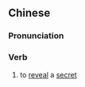 ==Chinese==
{{zh-forms|s=声扬}}

===Pronunciation===
{{zh-pron
|m=shēngyáng
|mn=qz,xm:seng-iông/zz:seng-iâng
|cat=v
}}

===Verb===
{{zh-verb}}

# to [[reveal]] a [[secret]]